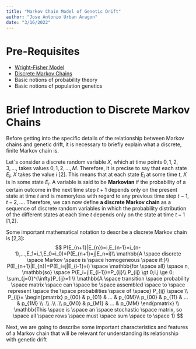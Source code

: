 ```yaml
---
title: "Markov Chain Model of Genetic Drift"
author: "Jose Antonio Urban Aragon"
date: "3/16/2022"
---
```


# Pre-Requisites
  * [Wright-Fisher Model](https://stephens999.github.io/fiveMinuteStats/wright_fisher_model.html)
  * [Discrete Markov Chains](http://stephens999.github.io/fiveMinuteStats/markov_chains_discrete_intro.html)
  * Basic notions of probability theory
  * Basic notions of population genetics

# Brief Introduction to Discrete Markov Chains

Before getting into the specific details of the relationship between Markov chains and genetic drift, it is necessary to briefly explain what a discrete, finite Markov chain is.    
  
Let´s consider a discrete random variable $X$, which at time points $0,1,2,3,...$, takes values $0,1,2,...,M$. Therefore, it is precise to say that each state $E_i$, $X$ takes the value $i$ [2]. This means that at each state $E_i$ at some time $t$, $X$ is in some state $E_i$. A variable is said to be **Markovian** if the probability of a certain outcome in the next time step $t+1$ depends only on the present state at time $t$ and is memoryless with regard to any previous time step $t-1,t-2,...$. Therefore, we can now define **a discrete Markov chain** as a sequence of discrete random variables in which the probability distribution of the different states at each time $t$ depends only on the state at time $t-1$ [1,2].


Some important mathematical notation to describe a discrete Markov chain is [2,3]:  
$$
P(E_{n+1}|E_{n})=i,E_{n-1}=i_{n-1},...,E_1=i_1,E_0=i_0)=P(E_{n+1}=j|E_n=i)\\
\mathbb{A \space discrete \space Markov \space is \space homogeneous \space if:}\\
P(E_{n+1}|E_{n})=P(E_i=j|E_{i-1}=i) \space \mathbb{for \space all} \space n, \mathbb{so} \space P(E_i=j|E_{i-1})=P_{ij}\\
P_{ij} \gt 0;i,j \ge 0; \sum_{j=0}^{\infty}P_{ij}=1 \\
\mathbb{A \space transition \space probability \space matrix \space can \space be \space assembled \space to \space represent \space the \space probabilities \space of \space} P_{ij} \space \\
P_{ij}= \begin{pmatrix}
p_{00} & p_{01} & ... & p_{0M}\\
p_{00} & p_{11} & ... & p_{1M} \\
.\\
.\\
.\\
p_{M0} & p_{M1} & ... & p_{MM}
\end{pmatrix} \\
\mathbb{This \space is \space an \space stochastic \space matrix, so \space all \space rows \space must \space sum \space to \space 1}
$$


Next, we are going to describe some important characteristics and features of a Markov chain that will be relevant for understanding its relationship with genetic drift
